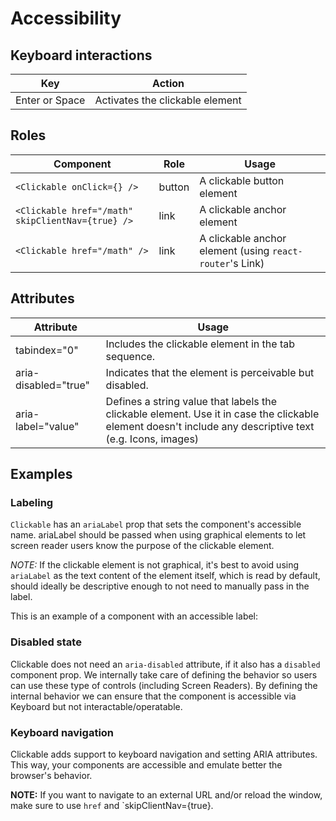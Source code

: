 
<Meta of={AccessibilityStories} />

# Accessibility

## Keyboard interactions

| Key            | Action                          |
| -------------- | ------------------------------- |
| Enter or Space | Activates the clickable element |

## Roles

| Component                                         | Role   | Usage                                                    |
| ------------------------------------------------- | ------ | -------------------------------------------------------- |
| `<Clickable onClick={} />`                        | button | A clickable button element                               |
| `<Clickable href="/math" skipClientNav={true} />` | link   | A clickable anchor element                               |
| `<Clickable href="/math" />`                      | link   | A clickable anchor element (using `react-router`'s Link) |

## Attributes

| Attribute            | Usage                                                                                                                                                    |
| -------------------- | -------------------------------------------------------------------------------------------------------------------------------------------------------- |
| tabindex="0"         | Includes the clickable element in the tab sequence.                                                                                                      |
| aria-disabled="true" | Indicates that the element is perceivable but disabled.                                                                                                  |
| aria-label="value"   | Defines a string value that labels the clickable element. Use it in case the clickable element doesn't include any descriptive text (e.g. Icons, images) |

## Examples

### Labeling

`Clickable` has an `ariaLabel` prop that sets the component's accessible name.
ariaLabel should be passed when using graphical elements to let screen reader
users know the purpose of the clickable element.

*NOTE:* If the clickable element is not graphical, it's best to avoid using `ariaLabel` as the text content of the element itself, which is read by default, should ideally be descriptive enough to not need to manually pass in the label.

This is an example of a component with an accessible label:

<Canvas>
  <Story of={AccessibilityStories.Labeling} />
</Canvas>

### Disabled state

Clickable does not need an `aria-disabled` attribute, if it also has a
`disabled` component prop. We internally take care of defining the behavior so
users can use these type of controls (including Screen Readers). By defining the
internal behavior we can ensure that the component is accessible via Keyboard
but not interactable/operatable.

<Canvas>
  <Story of={AccessibilityStories.DisabledState} />
</Canvas>

### Keyboard navigation

Clickable adds support to keyboard navigation and setting ARIA attributes. This
way, your components are accessible and emulate better the browser's behavior.

**NOTE:** If you want to navigate to an external URL and/or reload the window,
make sure to use `href` and \`skipClientNav={true}.

<Canvas>
  <Story of={AccessibilityStories.KeyboardNavigation} />
</Canvas>
